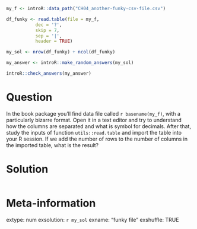 ```r
my_f <- introR::data_path("CH04_another-funky-csv-file.csv")

df_funky <- read.table(file = my_f, 
           dec = '?', 
           skip = 7, 
           sep = '|', 
           header = TRUE)

my_sol <- nrow(df_funky) + ncol(df_funky)
```

```r
my_answer <- introR::make_random_answers(my_sol)

introR::check_answers(my_answer)
```

Question
========

In the book package you'll find data file called `r basename(my_f)`, with a particularly bizarre format. Open it in a text editor and try to understand how the columns are separated and what is symbol for decimals. After that, study the inputs of function `utils::read.table` and import the table into your R  session. If we add the number of rows to the number of columns in the imported table, what is the result?


Solution
================

```r
```


Meta-information
================
extype: num
exsolution: `r my_sol`
exname: "funky file"
exshuffle: TRUE

